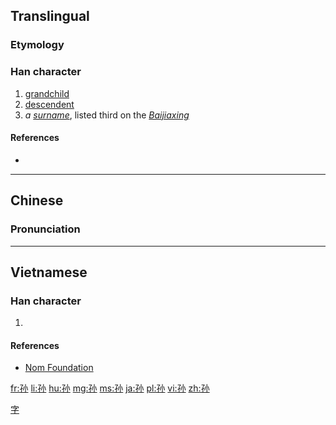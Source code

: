 {{also|孫}}
==Translingual==

===Etymology===
{{Han simp|孫|f=系|t=小}}

===Han character===
{{Han char|rn=39|rad=子|as=03|sn=6|four=|canj=弓木火 (NDF)|ids=⿰[[子]][[小]]}}

# [[grandchild]]
# [[descendent]]
# ''a [[surname]]'', listed third on the ''[[:w:Baijiaxing|Baijiaxing]]''

====References====
* {{Han ref|kx=0278.041|hdz=21010.010|uh=5B59|ud=23385}}

----

==Chinese==
{{zh-hanzi-box|孙|[[孫]]}}

===Pronunciation===
{{zh-pron
|m=sūn,Sūn
|c=syun1
|h=pfs=sûn
|mc=y
|oc=y
|ma=
|cat=n,pn
}}

[[Category:Mandarin surnames|字]]

----

==Vietnamese==

===Han character===
{{vi-readings|rs=子03| hanviet = tôn}}

# {{defn|lang=vi|sort=子03}}

====References====
*[http://nomfoundation.org/common/nom_details.php?codepoint=5b59 Nom Foundation]

[[fr:孙]]
[[li:孙]]
[[hu:孙]]
[[mg:孙]]
[[ms:孙]]
[[ja:孙]]
[[pl:孙]]
[[vi:孙]]
[[zh:孙]]